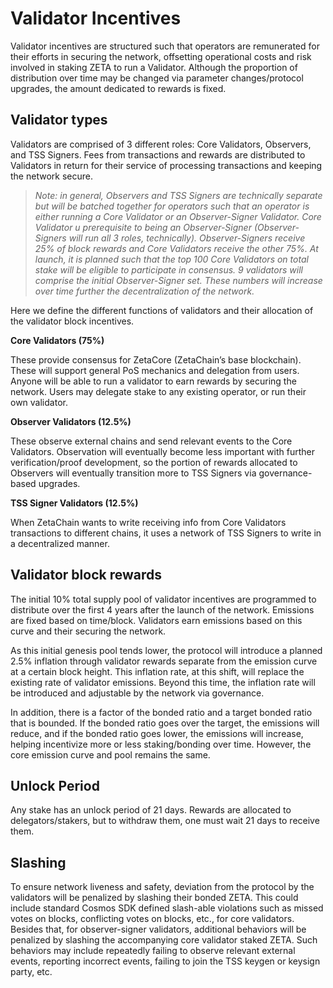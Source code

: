 # Validator Incentives

Validator incentives are structured such that operators are remunerated for their efforts in securing the network, offsetting operational costs and risk involved in staking ZETA to run a Validator. Although the proportion of distribution over time may be changed via parameter changes/protocol upgrades, the amount dedicated to rewards is fixed.

## Validator types

Validators are comprised of 3 different roles: Core Validators, Observers, and TSS Signers. Fees from transactions and rewards are distributed to Validators in return for their service of processing transactions and keeping the network secure.

> _Note: in general, Observers and TSS Signers are technically separate but will be batched together for operators such that an operator is either running a Core Validator or an Observer-Signer Validator. Core Validator u prerequisite to being an Observer-Signer (Observer-Signers will run all 3 roles, technically). Observer-Signers receive 25% of block rewards and Core Validators receive the other 75%. At launch, it is planned such that the top 100 Core Validators on total stake will be eligible to participate in consensus. 9 validators will comprise the initial Observer-Signer set. These numbers will increase over time further the decentralization of the network._

Here we define the different functions of validators and their allocation of the validator block incentives.

**Core Validators (75%)**

These provide consensus for ZetaCore (ZetaChain’s base blockchain). These will support general PoS mechanics and delegation from users. Anyone will be able to run a validator to earn rewards by securing the network. Users may delegate stake to any existing operator, or run their own validator.

**Observer Validators (12.5%)**

These observe external chains and send relevant events to the Core Validators. Observation will eventually become less important with further verification/proof development, so the portion of rewards allocated to Observers will eventually transition more to TSS Signers via governance-based upgrades.

**TSS Signer Validators (12.5%)**

When ZetaChain wants to write receiving info from Core Validators transactions to different chains, it uses a network of TSS Signers to write in a decentralized manner.

## Validator block rewards

The initial 10% total supply pool of validator incentives are programmed to distribute over the first 4 years after the launch of the network. Emissions are fixed based on time/block. Validators earn emissions based on this curve and their securing the network.

As this initial genesis pool tends lower, the protocol will introduce a planned 2.5% inflation through validator rewards separate from the emission curve at a certain block height. This inflation rate, at this shift, will replace the existing rate of validator emissions. Beyond this time, the inflation rate will be introduced and adjustable by the network via governance.

In addition, there is a factor of the bonded ratio and a target bonded ratio that is bounded. If the bonded ratio goes over the target, the emissions will reduce, and if the bonded ratio goes lower, the emissions will increase, helping incentivize more or less staking/bonding over time. However, the core emission curve and pool remains the same.

## Unlock Period

Any stake has an unlock period of 21 days. Rewards are allocated to delegators/stakers, but to withdraw them, one must wait 21 days to receive them.

## Slashing

To ensure network liveness and safety, deviation from the protocol by the validators will be penalized by slashing their bonded ZETA. This could include standard Cosmos SDK defined slash-able violations such as missed votes on blocks, conflicting votes on blocks, etc., for core validators. Besides that, for observer-signer validators, additional behaviors will be penalized by slashing the accompanying core validator staked ZETA. Such behaviors may include repeatedly failing to observe relevant external events, reporting incorrect events, failing to join the TSS keygen or keysign party, etc.
